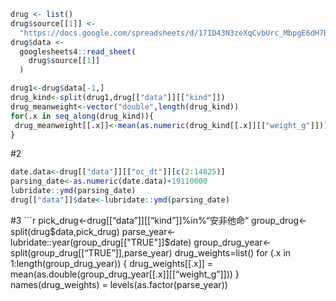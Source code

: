 ```{r}
drug <- list()
drug$source[[1]] <- 
  "https://docs.google.com/spreadsheets/d/17ID43N3zeXqCvbUrc_MbpgE6dH7BjLm8BHv8DUcpZZ4/edit?usp=sharing"
drug$data <- 
  googlesheets4::read_sheet(
    drug$source[[1]]
  )
```


```{r}
drug1<-drug$data[-1,]
drug_kind<-split(drug1,drug[["data"]][["kind"]])
drug_meanweight<-vector("double",length(drug_kind))
for(.x in seq_along(drug_kind)){
 drug_meanweight[[.x]]<-mean(as.numeric(drug_kind[[.x]][["weight_g"]]))
}
```
#2
```{r}
date.data<-drug[["data"]][["oc_dt"]][c(2:14825)]
parsing_date<-as.numeric(date.data)+19110000
lubridate::ymd(parsing_date)
drug[["data"]]$date<-lubridate::ymd(parsing_date)
```
#3
```{r}
pick_drug<-drug[["data"]][["kind"]]%in%"安非他命"
group_drug<-split(drug$data,pick_drug)
parse_year<-lubridate::year(group_drug[["TRUE"]]$date)
group_drug_year<-split(group_drug[["TRUE"]],parse_year)
drug_weights=list()
for (.x in 1:length(group_drug_year)) {
  drug_weights[[.x]] = mean(as.double(group_drug_year[[.x]][["weight_g"]]))
}
names(drug_weights) = levels(as.factor(parse_year))
